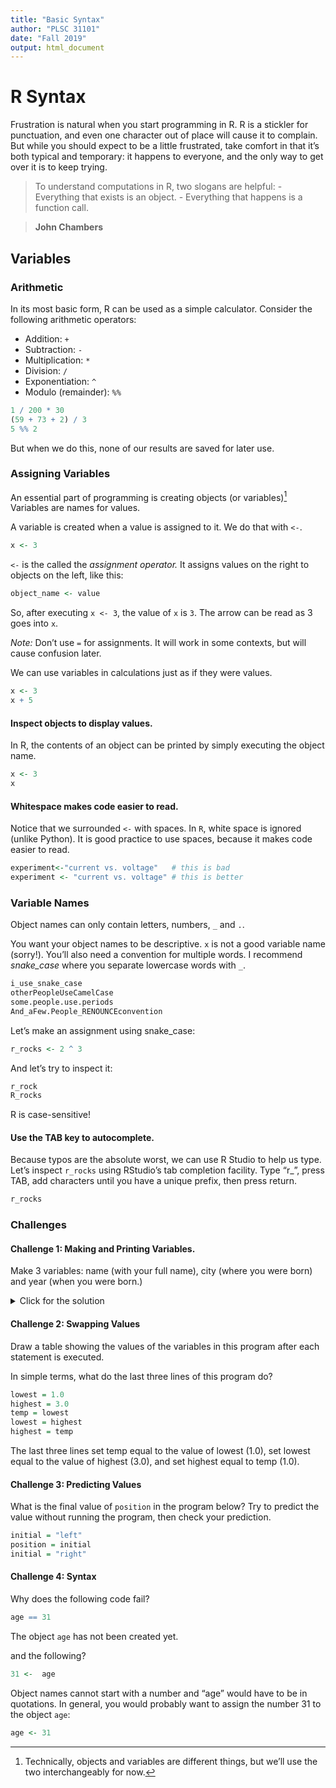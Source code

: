 ```yaml
---
title: "Basic Syntax"
author: "PLSC 31101"
date: "Fall 2019"
output: html_document
---
```


# R Syntax

Frustration is natural when you start programming in R. R is a stickler for punctuation, and even one character out of place will cause it to complain. But while you should expect to be a little frustrated, take comfort in that it’s both typical and temporary: it happens to everyone, and the only way to get over it is to keep trying.

> To understand computations in R, two slogans are helpful:
  - Everything that exists is an object.
  - Everything that happens is a function call.
  
> __John Chambers__

## Variables

### Arithmetic

In its most basic form, R can be used as a simple calculator. Consider the following arithmetic operators:

- Addition: `+`
- Subtraction: `-`
- Multiplication: `*`
- Division: `/`
- Exponentiation: `^`
- Modulo (remainder): `%%`

```r
1 / 200 * 30
(59 + 73 + 2) / 3
5 %% 2
```

But when we do this, none of our results are saved for later use.

### Assigning Variables

An essential part of programming is creating objects (or variables)^[Technically, objects and variables are different things, but we'll use the two interchangeably for now.] Variables are names for values. 

A variable is created when a value is assigned to it. We do that with `<-`.

```r
x <- 3
```

`<-` is the called the *assignment operator.* It assigns values on the right to objects on the left, like this:

```r
object_name <- value
```

So, after executing `x <- 3`, the value of `x` is `3`. The arrow can be read as 3 goes into `x`. 

*Note:* Don't use `=` for assignments. It will work in some contexts, but will cause confusion later. 

We can use variables in calculations just as if they were values.

```r
x <- 3
x + 5
``` 

#### Inspect objects to display values. {-}

In R, the contents of an object can be printed by simply executing the object name.

```r
x <- 3
x
```

#### Whitespace makes code easier to read. {-}

Notice that we surrounded `<-` with spaces. In `R`, white space is ignored (unlike Python). It is good practice to use spaces, because it makes code easier to read.

```r
experiment<-"current vs. voltage"   # this is bad
experiment <- "current vs. voltage" # this is better
```

### Variable Names

Object names can only contain letters, numbers, `_` and `.`. 

You want your object names to be descriptive. `x` is not a good variable name (sorry!). You’ll also need a convention for multiple words. I recommend *snake_case* where you separate lowercase words with `_`.

```r
i_use_snake_case
otherPeopleUseCamelCase
some.people.use.periods
And_aFew.People_RENOUNCEconvention
```

Let's make an assignment using snake_case:

```r
r_rocks <- 2 ^ 3
```

And let's try to inspect it:

```r
r_rock
R_rocks
```

R is case-sensitive!

#### Use the TAB key to autocomplete. {-}

Because typos are the absolute worst, we can use R Studio to help us type. Let's inspect `r_rocks` using RStudio’s tab completion facility. Type "r_", press TAB, add characters until you have a unique prefix, then press return.

```r
r_rocks
```

### Challenges

#### Challenge 1: Making and Printing Variables. {-}

Make 3 variables: name (with your full name), city (where you were born) and year (when you were born.)

<details> 
  <summary>Click for the solution</summary>
  <p>
  
```r
name <- "Pete"
city <- "Syracuse"
year <- "1992"
```

  </p>
</details>

#### Challenge 2: Swapping Values {-}

Draw a table showing the values of the variables in this program after each statement is executed.

In simple terms, what do the last three lines of this program do?

```r
lowest = 1.0
highest = 3.0
temp = lowest
lowest = highest
highest = temp
```

The last three lines set temp equal to the value of lowest (1.0),  set lowest equal to the value of highest (3.0), and set highest equal to temp (1.0). 

#### Challenge 3: Predicting Values {-}

What is the final value of `position` in the program below? Try to predict the value without running the program, then check your prediction.

```r
initial = "left"
position = initial
initial = "right"
```

#### Challenge 4: Syntax {-}

Why does the following code fail?

```r
age == 31
```

The object `age` has not been created yet.

and the following?

```r
31 <-  age
```

Object names cannot start with a number and "age" would have to be in quotations. In general, you would probably want to assign the number 31 to the object `age`:

```r
age <- 31
```

